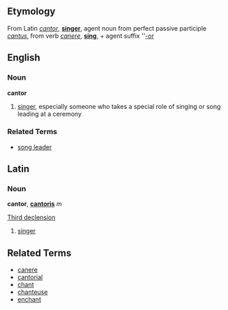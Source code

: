 ==Etymology==
From Latin ''[[cantor]]'', '''[[singer]]''', agent noun from perfect passive participle ''[[cantus]]'', from verb ''[[canere]]'', '''[[sing]]''', + agent suffix ''[[-or]]


==English==
===Noun===
'''cantor'''

# [[singer]], especially someone who takes a special role of singing or song leading at a ceremony


===Related Terms===
*[[song leader]]

==Latin==
===Noun===
'''cantor''', '''[[cantoris]]''' ''m''

[[Wikipedia Appendix:Latin third declension|Third declension]]

# [[singer]]

==Related Terms==
*[[canere]]
*[[cantorial]]
*[[chant]]
*[[chanteuse]]
*[[enchant]]